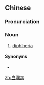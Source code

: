 ==Chinese==
{{zh-forms|type=21}}

===Pronunciation===
{{zh-pron
|m=báihóubìng
|cat=n
}}

===Noun===
{{zh-noun}}

# {{lb|zh|pathology}} [[diphtheria]]

====Synonyms====
* {{zh-l|白喉}}

[[zh:白喉病]]
